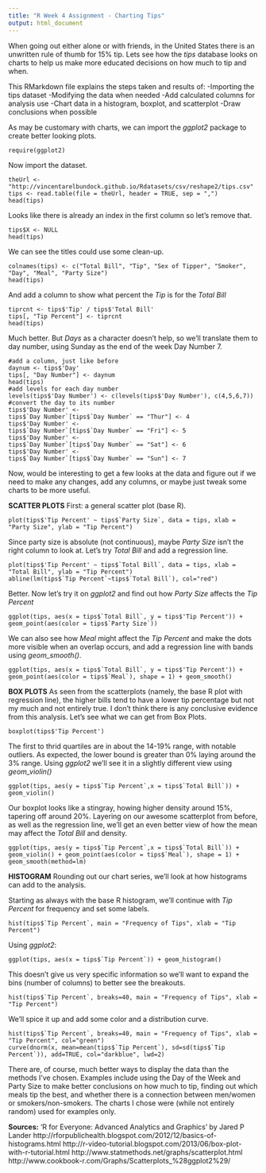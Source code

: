 ```yaml
---
title: "R Week 4 Assignment - Charting Tips"
output: html_document
---
```

  
When going out either alone or with friends, in the United States there is an unwritten rule of thumb for 15% tip. Lets see how the *tips* database looks on charts to help us make more educated decisions on how much to tip and when.
  
This RMarkdown file explains the steps taken and results of:
-Importing the tips dataset
-Modifying the data when needed
-Add calculated columns for analysis use
-Chart data in a histogram, boxplot, and scatterplot
-Draw conclusions when possible


As may be customary with charts, we can import the *ggplot2* package to create better looking plots.
```
require(ggplot2)
```
  
Now import the dataset.
```
theUrl <- "http://vincentarelbundock.github.io/Rdatasets/csv/reshape2/tips.csv"
tips <- read.table(file = theUrl, header = TRUE, sep = ",")
head(tips)
```

Looks like there is already an index in the first column so let's remove that.
```
tips$X <- NULL
head(tips)
```

We can see the titles could use some clean-up.
```
colnames(tips) <- c("Total Bill", "Tip", "Sex of Tipper", "Smoker", "Day", "Meal", "Party Size")
head(tips)
```

And add a column to show what percent the *Tip* is for the *Total Bill*
```
tiprcnt <- tips$'Tip' / tips$'Total Bill'
tips[, "Tip Percent"] <- tiprcnt
head(tips)
```

Much better. But *Days* as a character doesn't help, so we'll translate them to day number, using Sunday as the end of the week Day Number 7.
```
#add a column, just like before
daynum <- tips$'Day'
tips[, "Day Number"] <- daynum
head(tips)
#add levels for each day number
levels(tips$'Day Number') <- c(levels(tips$'Day Number'), c(4,5,6,7))
#convert the day to its number
tips$'Day Number' <-
tips$`Day Number`[tips$`Day Number` == "Thur"] <- 4
tips$'Day Number' <-
tips$`Day Number`[tips$`Day Number` == "Fri"] <- 5
tips$'Day Number' <-
tips$`Day Number`[tips$`Day Number` == "Sat"] <- 6
tips$'Day Number' <-
tips$`Day Number`[tips$`Day Number` == "Sun"] <- 7
```


Now, would be interesting to get a few looks at the data and figure out if we need to make any changes, add any columns, or maybe just tweak some charts to be more useful.


**SCATTER PLOTS**
First: a general scatter plot (base R).
```
plot(tips$'Tip Percent' ~ tips$`Party Size`, data = tips, xlab = "Party Size", ylab = "Tip Percent")
```

Since party size is absolute (not continuous), maybe *Party Size* isn't the right column to look at. Let's try *Total Bill* and add a regression line.
```
plot(tips$'Tip Percent' ~ tips$`Total Bill`, data = tips, xlab = "Total Bill", ylab = "Tip Percent")
abline(lm(tips$`Tip Percent`~tips$`Total Bill`), col="red")
```

Better. Now let's try it on *ggplot2* and find out how *Party Size* affects the *Tip Percent*
```
ggplot(tips, aes(x = tips$`Total Bill`, y = tips$'Tip Percent')) + geom_point(aes(color = tips$`Party Size`))
```

We can also see how *Meal* might affect the *Tip Percent* and make the dots more visible when an overlap occurs, and add a regression line with bands using *geom_smooth()*.
```
ggplot(tips, aes(x = tips$`Total Bill`, y = tips$'Tip Percent')) + geom_point(aes(color = tips$`Meal`), shape = 1) + geom_smooth()
```


**BOX PLOTS**
As seen from the scatterplots (namely, the base R plot with regression line), the higher bills tend to have a lower tip percentage but not my much and not entirely true. I don't think there is any conclusive evidence from this analysis. Let's see what we can get from Box Plots.
```
boxplot(tips$'Tip Percent')
```

The first to thrid quartiles are in about the 14-19% range, with notable outliers. As expected, the lower bound is greater than 0% laying around the 3% range. Using *ggplot2* we'll see it in a slightly different view using *geom_violin()*
```
ggplot(tips, aes(y = tips$`Tip Percent`,x = tips$`Total Bill`)) + geom_violin()
```

Our boxplot looks like a stingray, howing higher density around 15%, tapering off around 20%. Layering on our awesome scatterplot from before, as well as the regression line, we'll get an even better view of how the mean may affect the *Total Bill* and density.
```
ggplot(tips, aes(y = tips$`Tip Percent`,x = tips$`Total Bill`)) + geom_violin() + geom_point(aes(color = tips$`Meal`), shape = 1) + geom_smooth(method=lm)
```


**HISTOGRAM**
Rounding out our chart series, we'll look at how histograms can add to the analysis.

Starting as always with the base R histogram, we'll continue with *Tip Percent* for frequency and set some labels.
```
hist(tips$`Tip Percent`, main = "Frequency of Tips", xlab = "Tip Percent")
```

Using *ggplot2*:
```
ggplot(tips, aes(x = tips$`Tip Percent`)) + geom_histogram()
```

This doesn't give us very specific information so we'll want to expand the bins (number of columns) to better see the breakouts.
```
hist(tips$`Tip Percent`, breaks=40, main = "Frequency of Tips", xlab = "Tip Percent")
```

We'll spice it up and add some color and a distribution curve.
```
hist(tips$`Tip Percent`, breaks=40, main = "Frequency of Tips", xlab = "Tip Percent", col="green")
curve(dnorm(x, mean=mean(tips$`Tip Percent`), sd=sd(tips$`Tip Percent`)), add=TRUE, col="darkblue", lwd=2) 
```
 
There are, of course, much better ways to display the data than the methods I've chosen. Examples include using the Day of the Week and Party Size to make better conclusions on how much to tip, finding out which meals tip the best, and whether there is a connection between men/women or smokers/non-smokers. The charts I chose were (while not entirely random) used for examples only.





**Sources:**
'R for Everyone: Advanced Analytics and Graphics' by Jared P Lander
http://rforpublichealth.blogspot.com/2012/12/basics-of-histograms.html
http://r-video-tutorial.blogspot.com/2013/06/box-plot-with-r-tutorial.html
http://www.statmethods.net/graphs/scatterplot.html
http://www.cookbook-r.com/Graphs/Scatterplots_%28ggplot2%29/

